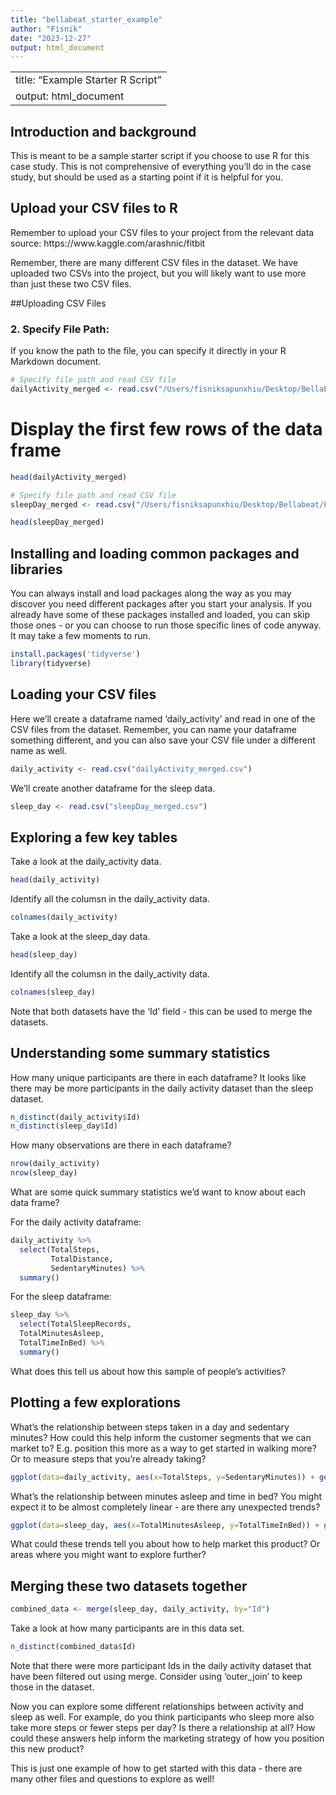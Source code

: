```yaml
---
title: "bellabeat_starter_example"
author: "Fisnik"
date: "2023-12-27"
output: html_document
---
```

---
title: "Example Starter R Script"
output: html_document
---

## Introduction and background
This is meant to be a sample starter script if you choose to use R for this case study. This is not comprehensive of everything you'll do in the case study, but should be used as a starting point if it is helpful for you.

## Upload your CSV files to R
Remember to upload your CSV files to your project from the relevant data source:
https://www.kaggle.com/arashnic/fitbit

Remember, there are many different CSV files in the dataset. We have uploaded two CSVs into the project, but you will likely want to use more than just these two CSV files.

##Uploading CSV Files


### 2. **Specify File Path:**
If you know the path to the file, you can specify it directly in your R Markdown document.

```r
# Specify file path and read CSV file
dailyActivity_merged <- read.csv("/Users/fisniksapunxhiu/Desktop/Bellabeat/Fitabase Data 4.12.16-5.12.16/Files_Used/dailyActivity_merged.csv")
```
# Display the first few rows of the data frame
```r
head(dailyActivity_merged)
```
```r
# Specify file path and read CSV file
sleepDay_merged <- read.csv("/Users/fisniksapunxhiu/Desktop/Bellabeat/Fitabase Data 4.12.16-5.12.16/Files_Used/sleepDay_merged.csv")
```
```r
head(sleepDay_merged)
```

## Installing and loading common packages and libraries
You can always install and load packages along the way as you may discover you need different packages after you start your analysis. If you already have some of these packages installed and loaded, you can skip those ones - or you can choose to run those specific lines of code anyway. It may take a few moments to run.

```r
install.packages('tidyverse')
library(tidyverse)
```


## Loading your CSV files
Here we'll create a dataframe named 'daily_activity' and read in one of the CSV files from the dataset. Remember, you can name your dataframe something different, and you can also save your CSV file under a different name as well.

```r
daily_activity <- read.csv("dailyActivity_merged.csv")
```

We'll create another dataframe for the sleep data. 
```r
sleep_day <- read.csv("sleepDay_merged.csv")
```

## Exploring a few key tables

Take a look at the daily_activity data.
```r
head(daily_activity)
```

Identify all the columsn in the daily_activity data.
```r
colnames(daily_activity)
```

Take a look at the sleep_day data.
```r
head(sleep_day)
```

Identify all the columsn in the daily_activity data.
```r
colnames(sleep_day)
```

Note that both datasets have the 'Id' field - this can be used to merge the datasets.

## Understanding some summary statistics
How many unique participants are there in each dataframe? It looks like there may be more participants in the daily activity dataset than the sleep dataset.

```r
n_distinct(daily_activity$Id)
n_distinct(sleep_day$Id)
```

How many observations are there in each dataframe?
```r
nrow(daily_activity)
nrow(sleep_day)
```

What are some quick summary statistics we'd want to know about each data frame?

For the daily activity dataframe:
```r
daily_activity %>%  
  select(TotalSteps,
         TotalDistance,
         SedentaryMinutes) %>%
  summary()
```

For the sleep dataframe:
```r
sleep_day %>%  
  select(TotalSleepRecords,
  TotalMinutesAsleep,
  TotalTimeInBed) %>%
  summary()
```

What does this tell us about how this sample of people's activities? 

## Plotting a few explorations

What's the relationship between steps taken in a day and sedentary minutes? How could this help inform the customer segments that we can market to? E.g. position this more as a way to get started in walking more? Or to measure steps that you're already taking?

```r
ggplot(data=daily_activity, aes(x=TotalSteps, y=SedentaryMinutes)) + geom_point()
```

What's the relationship between minutes asleep and time in bed? You might expect it to be almost completely linear - are there any unexpected trends?

```r
ggplot(data=sleep_day, aes(x=TotalMinutesAsleep, y=TotalTimeInBed)) + geom_point()
```

What could these trends tell you about how to help market this product? Or areas where you might want to explore further?

## Merging these two datasets together

```r
combined_data <- merge(sleep_day, daily_activity, by="Id")
```

Take a look at how many participants are in this data set.

```r
n_distinct(combined_data$Id)
```

Note that there were more participant Ids in the daily activity dataset that have been filtered out using merge. Consider using 'outer_join' to keep those in the dataset. 

Now you can explore some different relationships between activity and sleep as well. For example, do you think participants who sleep more also take more steps or fewer steps per day? Is there a relationship at all? How could these answers help inform the marketing strategy of how you position this new product?

This is just one example of how to get started with this data - there are many other files and questions to explore as well!
